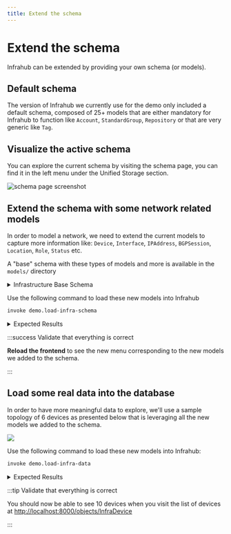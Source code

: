 ```yaml
---
title: Extend the schema
---
```


# Extend the schema

Infrahub can be extended by providing your own schema (or models).

## Default schema

The version of Infrahub we currently use for the demo only included a default schema, composed of 25+ models that are either mandatory for Infrahub to function like `Account`, `StandardGroup`, `Repository` or that are very generic like `Tag`.

## Visualize the active schema

You can explore the current schema by visiting the schema page, you can find it in the left menu under the Unified Storage section.

<ReferenceLink title="Explore the current schema" url="http://localhost:8000/api/schema" openInNewTab />

![schema page screenshot](../../media/tutorial_3_schema.png)

<ReferenceLink title="Check the schema documentation for more information" url="/reference/schema" />

## Extend the schema with some network related models

In order to model a network, we need to extend the current models to capture more information like: `Device`, `Interface`, `IPAddress`, `BGPSession`, `Location`, `Role`, `Status` etc.

A "base" schema with these types of models and more is available in the `models/` directory

<details>
  <summary>Infrastructure Base Schema</summary>
  <CodeBlock language="yaml">{infrastructureBaseYaml}</CodeBlock>
</details>

Use the following command to load these new models into Infrahub

```bash
invoke demo.load-infra-schema
```

<details>
  <summary>Expected Results</summary>
  ```bash
  > invoke demo.load-infra-schema
  --- abbreviated ---
  schema 'models/infrastructure_base.yml' loaded successfully in 12.352 sec!
  --- abbreviated ---
  [+] Restarting 1/1
  ✔ Container infrahub-infrahub-server-1  Started                                                                                                 1.5s
  ```
</details>

:::success Validate that everything is correct

**Reload the frontend** to see the new menu corresponding to the new models we added to the schema.

:::

## Load some real data into the database

In order to have more meaningful data to explore, we'll use a sample topology of 6 devices as presented below that is leveraging all the new models we added to the schema.

![](../../media/demo_edge.excalidraw.svg)

Use the following command to load these new models into Infrahub:

```bash
invoke demo.load-infra-data
```

<details>
  <summary>Expected Results</summary>
  ```bash
  > invoke demo.load-infra-data
  --- abbreviated ---
  [13:27:39] INFO     Create a new Branch and Change the IP addresses between edge1 and edge2 on the selected site            infrastructure_edge.py:648
  INFO     - Creating branch: 'jfk1-update-edge-ips'                                                               infrastructure_edge.py:649
  [13:27:43] INFO      - Replaced jfk1-edge1-Ethernet1 IP to 10.1.0.32/31                                                     infrastructure_edge.py:678
  INFO      - Replaced jfk1-edge2-Ethernet1 IP to 10.1.0.33/31                                                     infrastructure_edge.py:687
  INFO     Create a new Branch and Delete Colt Transit Circuit                                                     infrastructure_edge.py:694
  INFO     - Creating branch: 'atl1-delete-upstream'                                                               infrastructure_edge.py:699
  [13:27:47] INFO      - Deleted Colt [DUFF-cf3a6ed2d959]                                                                     infrastructure_edge.py:752
  INFO      - Deleted Colt [DUFF-4141a7be1f9a]                                                                     infrastructure_edge.py:752
  INFO     Create a new Branch and introduce some conflicts                                                        infrastructure_edge.py:759
  INFO     - Creating branch: 'den1-maintenance-conflict'                                                          infrastructure_edge.py:769
  [13:27:53] INFO     Create a new Branch and introduce some conflicts on the platforms for node ADD and DELETE               infrastructure_edge.py:802
  INFO     - Creating branch: 'platform-conflict'                                                                  infrastructure_edge.py:809
  ```
</details>

:::tip Validate that everything is correct

You should now be able to see 10 devices when you visit the list of devices at [http://localhost:8000/objects/InfraDevice](http://localhost:8000/objects/InfraDevice)

:::
